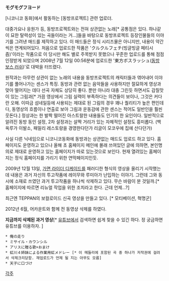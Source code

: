 '''モグモグフヨード'''

[니코니코 동화]에서 활동하는 [동방프로젝트] 관련 업로더.

대중가요나 응원가 등, 동방프로젝트와는 전혀 상관없는 노래[* 공통점은 있다. 하나같이 묘한 탈력성이 있는 곡들이라는 거...]들을 바탕으로 동방프로젝트 등장인물들의 이야기를 그려낸 매드를 제작하고 있다. 이 매드들은 정식 시리즈물은 아니지만, 내용이 약간씩은 연계되어있다. 처음으로 업로드한 작품은 'クルクルフェチ(빙글빙글 페티시즘)'이라는 작품으로 이 당시만 해도 별로 주목받지 못했으나 꾸준한 업로드를 통해 점점 인정받게 되었으며 2008년 7월 12일 00:56분에 업로드한 '東方ボスラッシュ([[동방 보스 러쉬]])'로 대박을 터뜨렸다.

원작과는 아무런 상관이 없는 노래의 내용을 동방프로젝트의 캐릭터들과 엮어내어 이야기를 풀어나가는 센스가 특징. 동방과 관련 없는 음악들을 사용하지만 절묘하게 영상과 맞아 떨어지는 데다 선곡 자체도 상당히 좋다. 뿐만 아니라 대충 그린듯 하면서도 감칠맛이 있는 그림과[* 가끔 영상에서 그림 실력이 부족하다는 의견들이 보이나, 그것은 커다란 오해. 이따금 섬네일등에 사용되는 제대로 된 그림의 경우 꽤나 퀄리티가 높은 편인데다, 동영상의 흐름이나 연출로 보아 그림과 운동감에 관한 센스는 적어도 일반인을 훨씬 웃돈다.] 정상과는 한 발짝 떨어진 아스트랄한 내용들도 인기의 한 요인이다. 일반적으로 알려진 동방 동인 설정, 2차 설정과는 살짝 거리가 있는 자체적인 설정도 흥미롭다. (백옥루가 이발소, 패밀리 레스토랑을 경영한다던가 리글이 모코우에 집에 산다던가)

사실 다른 닉네임으로 니코니코동화에 동방과는 상관없는 매드도 업로드 하고 있다. 홈페이지도 운영하고 있으나 올해 초 홈페이지 메인에 몰래 쓰여있던 글에 의하면, 본인명의로 제대로 운영하고 있는 홈페이지가 따로 있는것으로 보인다. 현재 열려있는 홈페이지는 정식 홈페이지를 가리기 위한 연막페이지인듯.

2009년 12월 13일, [[가면 라이더 디케이드]]를 패러디한 형식의 영상을 올리기 시작했는데 내용은 과거 자신의 투고작품에 레이무와 루미아가 난입하는 이야기. 그런데 그와 동시에 소재로 쓰였던 과거 투고작품을 하나씩 삭제하고 있다. 무슨 바람이 분 것일까.[* 홈페이지에 따르면 리뉴얼 작업을 위한 조치라고 한다. 근데 언제...?]

최근엔 TEPPAN의 보컬로이드 신곡 영상을 만들고 있다. [* 모티베이션, 혁명군]

2012년 6월, 어카운트와 함께 전 동영상 삭제를 하였다. 

'''지금까지 삭제된 과거 영상'''[* [[유튜브]]에서 검색하면 쉽게 찾을 수 있긴 하다. 정 궁금하면 유튜브를 이용하자. ]
 * 俺の走り
 * ミサイル・カウンシル
 * アリスに贈る歌+おまけ
 * 虹川４姉妹による作業用虹メドレー [* 이 메들리에 포함된 곡 중 하나가 저작권에 걸려서 삭제크리당함. 재업로드가 언제 될 지는 아무도 모름]
 * 天子に口づけ

[[각주]]
